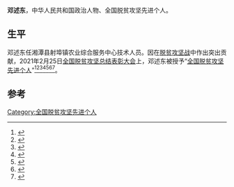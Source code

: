 '''邓述东'''，中华人民共和国政治人物、全国脱贫攻坚先进个人。

== 生平 ==
邓述东任湘潭县射埠镇农业综合服务中心技术人员。因在[[脱贫攻坚战|脱贫攻坚战]]中作出突出贡献，2021年2月25日[[全国脱贫攻坚总结表彰大会|全国脱贫攻坚总结表彰大会]]上，邓述东被授予“[[全国脱贫攻坚先进个人|全国脱贫攻坚先进个人]]”<ref>{{Cite web|title=关于全国脱贫攻坚先进个人先进集体拟表彰对象的公示|url=https://www.chinanews.com/gn/2021/02-10/9409480.shtml|accessdate=2021-03-12|work=[[中新网|中新网]]|archive-date=2021-02-15|archive-url=https://web.archive.org/web/20210215003222/http://www.chinanews.com/gn/2021/02-10/9409480.shtml|dead-url=no}}</ref><ref>{{Cite web|title=全国脱贫攻坚1981名先进个人和1501个先进集体名单发布|url=https://www.thepaper.cn/newsDetail_forward_11460123|accessdate=2021-03-12|work=[[澎湃新闻|澎湃新闻]]|archive-date=2021-02-28|archive-url=https://web.archive.org/web/20210228125058/https://www.thepaper.cn/newsDetail_forward_11460123|dead-url=no}}</ref><ref>{{Cite web|title=全国脱贫攻坚先进个人1981名、先进集体1501个 名单公布|url=https://www.bjnews.com.cn/detail/161425514215596.html|accessdate=2021-03-12|work=[[北京新闻网|北京新闻网]]|archive-date=2021-08-20|archive-url=https://web.archive.org/web/20210820171915/https://www.bjnews.com.cn/detail/161425514215596.html|dead-url=no}}</ref><ref>{{cite web | title=关于表彰全国脱贫攻坚先进个人和先进集体的决定 | website=人民日报 | date=2013-07-17 | url=http://paper.people.com.cn/rmrb/html/2021-02/26/nw.D110000renmrb_20210226_4-03.htm | language=zh | access-date=2021-03-17 | archive-date=2021-08-13 | archive-url=https://web.archive.org/web/20210813225632/http://paper.people.com.cn/rmrb/html/2021-02/26/nw.D110000renmrb_20210226_4-03.htm | dead-url=no }}</ref><ref>{{cite web | title=全国脱贫攻坚先进个人名单 | website=光明日报-光明网 | url=https://epaper.gmw.cn/gmrb/html/2021-02/26/nw.D110000gmrb_20210226_1-08.htm | language=zh | access-date=2021-03-17 | archive-date=2021-12-03 | archive-url=https://web.archive.org/web/20211203003331/https://epaper.gmw.cn/gmrb/html/2021-02/26/nw.D110000gmrb_20210226_1-08.htm | dead-url=no }}</ref><ref>{{cite web | title=全国脱贫攻坚1981名先进个人和1501个先进集体名单发布 | website=东方网 | date=2021-02-25 | url=https://n.eastday.com/pnews/161425172177019915 | language=zh | access-date=2021-03-17 | archive-date=2021-12-03 | archive-url=https://web.archive.org/web/20211203003339/https://n.eastday.com/pnews/161425172177019915 | dead-url=no }}</ref><ref>{{cite web | title=中共中央国务院关于表彰全国脱贫攻坚先进个人和先进集体的决定 | website=[[环球网|环球网]] | url=https://china.huanqiu.com/article/424sBpZGkdl | language=zh | access-date=2021-03-17 | archive-date=2021-08-20 | archive-url=https://web.archive.org/web/20210820144800/https://china.huanqiu.com/article/424sBpZGkdl | dead-url=no }}</ref>。

==参考==
{{Reflist}}

[[Category:全国脱贫攻坚先进个人|Category:全国脱贫攻坚先进个人]]